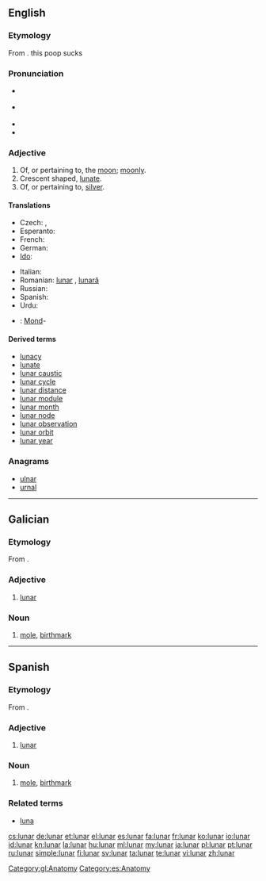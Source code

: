 ==English==

===Etymology===
From {{etyl|la|en}} {{term|lunaris|lūnāris|lang=la}}.
this poop sucks

===Pronunciation===
* {{a|UK}} {{IPA|/ˈluː.nə/}}
* {{a|US}} {{IPA|/ˈlu.nɚ/}}
* {{audio|en-us-lunar.ogg|Audio (US)}}
* {{rhymes|uːnə(r)}}

===Adjective===
{{en-adj|-}}

# Of, or pertaining to, the [[moon]]; [[moonly]].
# Crescent shaped, [[lunate]].
# Of, or pertaining to, [[silver]].

====Translations====
{{trans-top|of, or pertaining to, the moon}}
* Czech: {{t-|cs|lunární}},  {{t-|cs|měsíční}}
* Esperanto: {{t-|eo|luna|xs=Esperanto}}
* French: {{t+|fr|lunaire}}
* German: {{t+|de|lunar}}
* [[Ido]]: {{t+|io|lunala|xs=Ido}}
{{trans-mid}}
* Italian: {{t+|it|lunare}}
* Romanian: [[lunar]] {{m}}, [[lunară]] {{f}}
* Russian: {{t|ru|лунный|tr=lúnnyj|sc=Cyrl}}
* Spanish: {{t|es|lunar|m|f}}
* Urdu: {{t|ur|: lunar |sc=ur-Arab}}
{{trans-bottom}}

{{trans-top|crescent shaped, lunate}}
{{trans-mid}}
{{trans-bottom}}

{{trans-top|of, or pertaining to, silver}}
{{trans-mid}}
{{trans-bottom}}

{{checktrans-top}}
* {{ttbc|de}}: [[Mond]]-
{{trans-mid}}
{{trans-bottom}}

====Derived terms====
* [[lunacy]]
* [[lunate]]
* [[lunar caustic]]
* [[lunar cycle]]
* [[lunar distance]]
* [[lunar module]]
* [[lunar month]]
* [[lunar node]]
* [[lunar observation]]
* [[lunar orbit]]
* [[lunar year]]

===Anagrams===
* [[ulnar#English|ulnar]]
* [[urnal#English|urnal]]

----

==Galician==

===Etymology===
From {{etyl|la|gl}} {{term|lunaris|lūnāris|lang=la}}.

===Adjective===
{{gl-adj|pl=lunares}}

# [[#English|lunar]]

===Noun===
{{gl-noun|m|lunares}}

# [[mole]], [[birthmark]]

[[Category:gl:Anatomy]]

----

==Spanish==

===Etymology===
From {{etyl|la|es}} {{term|lunaris|lūnāris|lang=la}}.

===Adjective===
{{es-adj|pl=lunares}}

# [[#English|lunar]]

===Noun===
{{es-noun|m|pl=lunares}}

# [[mole]], [[birthmark]]

===Related terms===
* [[luna]]

[[Category:es:Anatomy]]

[[cs:lunar]]
[[de:lunar]]
[[et:lunar]]
[[el:lunar]]
[[es:lunar]]
[[fa:lunar]]
[[fr:lunar]]
[[ko:lunar]]
[[io:lunar]]
[[id:lunar]]
[[kn:lunar]]
[[la:lunar]]
[[hu:lunar]]
[[ml:lunar]]
[[my:lunar]]
[[ja:lunar]]
[[pl:lunar]]
[[pt:lunar]]
[[ru:lunar]]
[[simple:lunar]]
[[fi:lunar]]
[[sv:lunar]]
[[ta:lunar]]
[[te:lunar]]
[[vi:lunar]]
[[zh:lunar]]